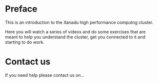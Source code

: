 # Preface {.unnumbered}

This is an introduction to the Xanadu high performance computng cluster. 

Here you will watch a series of videos and do some exercises that are meant to help you understand the cluster, get you connected to it and starting to do work. 

# Contact us

If you need help please contact us on...
